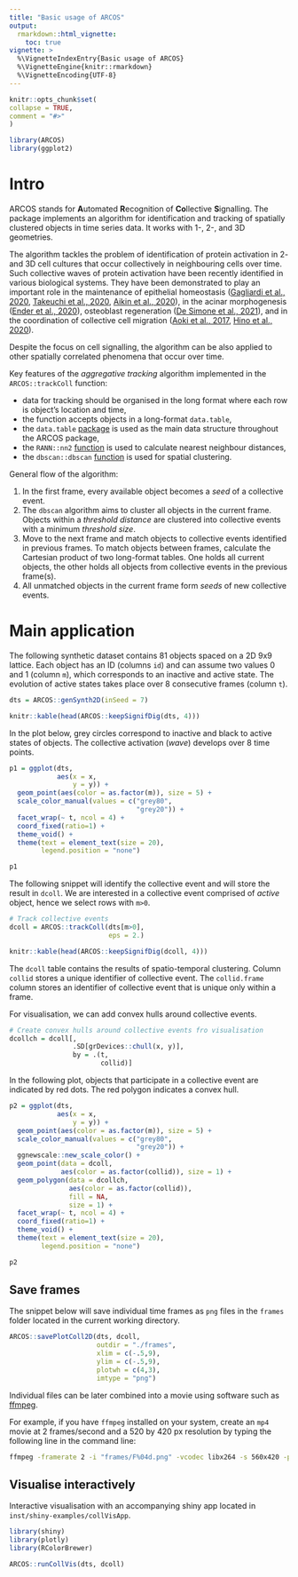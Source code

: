 ```yaml
---
title: "Basic usage of ARCOS"
output: 
  rmarkdown::html_vignette:
    toc: true 
vignette: >
  %\VignetteIndexEntry{Basic usage of ARCOS}
  %\VignetteEngine{knitr::rmarkdown}
  %\VignetteEncoding{UTF-8}
---
```

  
```r
knitr::opts_chunk$set(
collapse = TRUE,
comment = "#>"
)
```

```r
library(ARCOS)
library(ggplot2)
```


# Intro

ARCOS stands for **A**utomated **R**ecognition of **Co**llective **S**ignalling. The package implements an algorithm for identification and tracking of spatially clustered objects in time series data. It works with 1-, 2-, and 3D geometries. 

The algorithm tackles the problem of identification of protein activation in 2- and 3D cell cultures that occur collectively in neighbouring cells over time. Such collective waves of protein activation have been recently identified in various biological systems. They have been demonstrated to play an important role in the maintenance of epithelial homeostasis ([Gagliardi et al., 2020](https://doi.org/10.1101/2020.06.11.145573), [Takeuchi et al., 2020](https://doi.org/10.1016/j.cub.2019.11.089), [Aikin et al., 2020](https://doi.org/10.7554/eLife.60541)), in the acinar morphogenesis ([Ender et al., 2020](https://doi.org/10.1101/2020.11.20.387167)), osteoblast regeneration ([De Simone et al., 2021](https://doi.org/10.1038/s41586-020-03085-8)), and in the coordination of collective cell migration ([Aoki et al., 2017](https://doi.org/10.1016/j.devcel.2017.10.016), [Hino et al., 2020](https://doi.org/10.1016/j.devcel.2020.05.011)).

Despite the focus on cell signalling, the algorithm can be also applied to other spatially correlated phenomena that occur over time.


Key features of the *aggregative tracking* algorithm implemented in the `ARCOS::trackColl` function:

- data for tracking should be organised in the long format where each row is object's location and time,
- the function accepts objects in a long-format `data.table`,
- the `data.table` [package](https://cran.r-project.org/web/packages/data.table/) is used as the main data structure throughout the ARCOS package,
- the `RANN::nn2` [function](https://www.rdocumentation.org/packages/RANN/versions/2.6.1/topics/nn2) is used to calculate nearest neighbour distances,
- the `dbscan::dbscan` [function](https://www.rdocumentation.org/packages/dbscan/versions/1.1-6/topics/dbscan) is used for spatial clustering.


General flow of the algorithm:

1. In the first frame, every available object becomes a *seed* of a collective event.
3. The `dbscan` algorithm aims to cluster all objects in the current frame. Objects within a *threshold distance* are clustered into collective events with a minimum *threshold size*.
4. Move to the next frame and match objects to collective events identified in previous frames. To match objects between frames, calculate the Cartesian product of two long-format tables. One holds all current objects, the other holds all objects from collective events in the previous frame(s). 
5. All unmatched objects in the current frame form *seeds* of new collective events.


# Main application

The following synthetic dataset contains 81 objects spaced on a 2D 9x9 lattice. Each object has an ID (columns `id`) and can assume two values 0 and 1 (column `m`), which corresponds to an inactive and active state. The evolution of active states takes place over 8 consecutive frames (column `t`).

```r
dts = ARCOS::genSynth2D(inSeed = 7)

knitr::kable(head(ARCOS::keepSignifDig(dts, 4)))
```

In the plot below, grey circles correspond to inactive and black to active states of objects. The collective activation (*wave*) develops over 8 time points.

```r
p1 = ggplot(dts,
            aes(x = x,
                y = y)) +
  geom_point(aes(color = as.factor(m)), size = 5) +
  scale_color_manual(values = c("grey80",
                                "grey20")) +
  facet_wrap(~ t, ncol = 4) +
  coord_fixed(ratio=1) +
  theme_void() +
  theme(text = element_text(size = 20),
        legend.position = "none")

p1
```

The following snippet will identify the collective event and will store the result in `dcoll`. We are interested in a collective event comprised of *active* object, hence we select rows with `m>0`.

```r
# Track collective events
dcoll = ARCOS::trackColl(dts[m>0], 
                         eps = 2.)

knitr::kable(head(ARCOS::keepSignifDig(dcoll, 4)))
```

The `dcoll` table contains the results of spatio-temporal clustering. Column `collid` stores a unique identifier of collective event. The `collid.frame` column stores an identifier of collective event that is unique only within a frame.

For visualisation, we can add convex hulls around collective events.

```r
# Create convex hulls around collective events fro visualisation
dcollch = dcoll[,
                .SD[grDevices::chull(x, y)],
                by = .(t,
                       collid)]
```

In the following plot, objects that participate in a collective event are indicated by red dots. The red polygon indicates a convex hull.

```r
p2 = ggplot(dts,
            aes(x = x,
                y = y)) +
  geom_point(aes(color = as.factor(m)), size = 5) +
  scale_color_manual(values = c("grey80",
                                "grey20")) +
  ggnewscale::new_scale_color() +
  geom_point(data = dcoll,
             aes(color = as.factor(collid)), size = 1) +
  geom_polygon(data = dcollch,
               aes(color = as.factor(collid)),
               fill = NA, 
               size = 1) +
  facet_wrap(~ t, ncol = 4) +
  coord_fixed(ratio=1) +
  theme_void() +
  theme(text = element_text(size = 20),
        legend.position = "none")

p2
```

## Save frames

The snippet below will save individual time frames as `png` files in the `frames` folder located in the current working directory.

```r
ARCOS::savePlotColl2D(dts, dcoll, 
                      outdir = "./frames",
                      xlim = c(-.5,9),
                      ylim = c(-.5,9),
                      plotwh = c(4,3),
                      imtype = "png")
```

Individual files can be later combined into a movie using software such as [ffmpeg](http://ffmpeg.org). 

For example, if you have `ffmpeg` installed on your system, create an `mp4` movie at 2 frames/second and a 520 by 420 px resolution by typing the following line in the command line:

```bash
ffmpeg -framerate 2 -i "frames/F%04d.png" -vcodec libx264 -s 560x420 -pix_fmt yuv420p frames-all.mp4
```


## Visualise interactively

Interactive visualisation with an accompanying shiny app located in `inst/shiny-examples/collVisApp`.

```r
library(shiny)
library(plotly)
library(RColorBrewer)

ARCOS::runCollVis(dts, dcoll)
```
